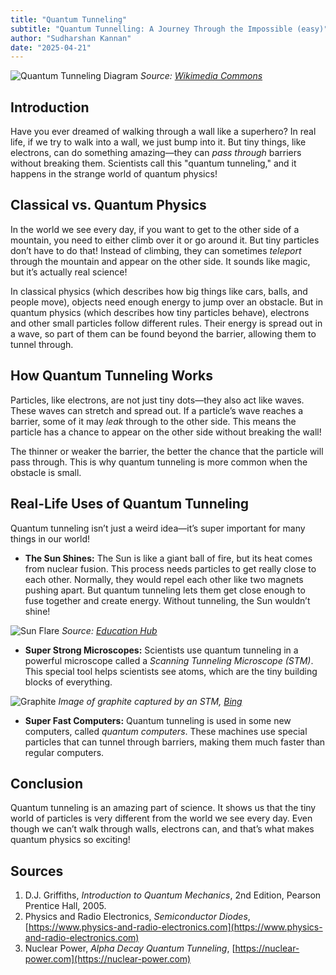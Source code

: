 ```yaml
---
title: "Quantum Tunneling"
subtitle: "Quantum Tunnelling: A Journey Through the Impossible (easy)"
author: "Sudharshan Kannan"
date: "2025-04-21"
---
```


![Quantum Tunneling Diagram](https://upload.wikimedia.org/wikipedia/commons/4/48/E14-V20-B1.gif)
_Source: [Wikimedia Commons](https://upload.wikimedia.org/wikipedia/commons/4/48/E14-V20-B1.gif)_

## Introduction

Have you ever dreamed of walking through a wall like a superhero? In real life, if we try to walk into a wall, we just bump into it. But tiny things, like electrons, can do something amazing—they can _pass through_ barriers without breaking them. Scientists call this "quantum tunneling," and it happens in the strange world of quantum physics!

## Classical vs. Quantum Physics

In the world we see every day, if you want to get to the other side of a mountain, you need to either climb over it or go around it. But tiny particles don’t have to do that! Instead of climbing, they can sometimes _teleport_ through the mountain and appear on the other side. It sounds like magic, but it’s actually real science!

In classical physics (which describes how big things like cars, balls, and people move), objects need enough energy to jump over an obstacle. But in quantum physics (which describes how tiny particles behave), electrons and other small particles follow different rules. Their energy is spread out in a wave, so part of them can be found beyond the barrier, allowing them to tunnel through.

## How Quantum Tunneling Works

Particles, like electrons, are not just tiny dots—they also act like waves. These waves can stretch and spread out. If a particle’s wave reaches a barrier, some of it may _leak_ through to the other side. This means the particle has a chance to appear on the other side without breaking the wall!

The thinner or weaker the barrier, the better the chance that the particle will pass through. This is why quantum tunneling is more common when the obstacle is small.

## Real-Life Uses of Quantum Tunneling

Quantum tunneling isn’t just a weird idea—it’s super important for many things in our world!

- **The Sun Shines:** The Sun is like a giant ball of fire, but its heat comes from nuclear fusion. This process needs particles to get really close to each other. Normally, they would repel each other like two magnets pushing apart. But quantum tunneling lets them get close enough to fuse together and create energy. Without tunneling, the Sun wouldn’t shine!

![Sun Flare](https://res.cloudinary.com/dtpgi0zck/image/upload/s--pVmnbd1F--/c_fill,h_260,w_380/v1/EducationHub/photos/sun-blasts-a-m66-flare.jpg)
_Source: [Education Hub](https://res.cloudinary.com/dtpgi0zck/image/upload/s--pVmnbd1F--/c_fill,h_260,w_380/v1/EducationHub/photos/sun-blasts-a-m66-flare.jpg)_
- **Super Strong Microscopes:** Scientists use quantum tunneling in a powerful microscope called a _Scanning Tunneling Microscope (STM)_. This special tool helps scientists see atoms, which are the tiny building blocks of everything.

![Graphite](https://th.bing.com/th/id/OIP.7u4y4L_4EZiZY_qKOSIO5QHaEs?w=265&h=180&c=7&r=0&o=5&dpr=1.3&pid=1.7)
_Image of graphite captured by an STM, [Bing](https://th.bing.com/th/id/OIP.7u4y4L_4EZiZY_qKOSIO5QHaEs?w=265&h=180&c=7&r=0&o=5&dpr=1.3&pid=1.7)_

- **Super Fast Computers:** Quantum tunneling is used in some new computers, called _quantum computers_. These machines use special particles that can tunnel through barriers, making them much faster than regular computers.

## Conclusion

Quantum tunneling is an amazing part of science. It shows us that the tiny world of particles is very different from the world we see every day. Even though we can’t walk through walls, electrons can, and that’s what makes quantum physics so exciting!

## Sources

1. D.J. Griffiths, _Introduction to Quantum Mechanics_, 2nd Edition, Pearson Prentice Hall, 2005.
2. Physics and Radio Electronics, _Semiconductor Diodes_, [https://www.physics-and-radio-electronics.com](https://www.physics-and-radio-electronics.com)
3. Nuclear Power, _Alpha Decay Quantum Tunneling_, [https://nuclear-power.com](https://nuclear-power.com)
